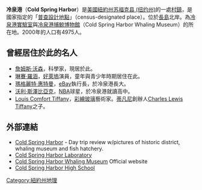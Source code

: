 {{Infobox Settlement
|official_name            = Cold Spring Harbor, New York
|settlement_type          = [[Census-designated_place|CDP]]
|nickname                 = 
|motto                    = 

<!-- Images -->
|image_skyline            = 
|imagesize                = 
|image_caption            = 
|image_flag               = 
|image_seal               = 

<!-- Maps -->
|pushpin_map            =New York
|pushpin_label_position = <!-- the position of the pushpin label: left, right, top, bottom, none -->
|pushpin_map_caption    =冷泉港在紐約州的位置
|pushpin_mapsize        =
|image_map                =
|mapsize                  =
|map_caption              =
|image_map1               = 
|mapsize1                 = 
|map_caption1             = 

<!-- Location -->
|subdivision_type         = [[國家列表|國家]]
|subdivision_name         = [[美國|美國]]
|subdivision_type1        = [[美國行政區劃|州]]
|subdivision_name1        = [[紐約州|紐約州]]
|subdivision_type2        = [[紐約州縣列表|縣]]
|subdivision_name2        = [[薩福克縣|薩福克縣]]
|government_footnotes     = 
|government_type          = 
|leader_title             = 
|leader_name              = 
|leader_title1            = 
|leader_name1             = 
|established_title        = 
|established_date         = 

<!-- Area -->
|area_footnotes           = 
|area_magnitude           = 
|area_total_km2           = 10.1
|area_land_km2            = 9.6
|area_water_km2           = 0.5
|area_total_sq_mi         = 3.9
|area_land_sq_mi          = 3.7
|area_water_sq_mi         = 0.2

<!-- Population -->
|population_as_of         = 2000年
|population_footnotes     = 
|population_total         = 4975
|population_density_km2   = 515.9
|population_density_sq_mi = 1336.3

<!-- General information -->
|timezone                 = [[北美東部時區|東部時間 (EST)]]
|utc_offset               = -5
|timezone_DST             = EDT
|utc_offset_DST           = -4
|elevation_footnotes      = 
|elevation_m              = 10
|elevation_ft             = 33
|latd = 40 |latm = 51 |lats = 48 |latNS = N
|longd = 73 |longm = 26 |longs = 35 |longEW = W

<!-- Area/postal codes & others -->
|postal_code_type         = [[ZIP編號|ZIP編號]]
|postal_code              = 11724
|area_code                = [[Area_code_631|631]]
|blank_name               = [[FIPS編號|FIPS編號]]
|blank_info               = 36-16958
|blank1_name              = [[GNIS|GNIS]] feature ID
|blank1_info              = 0947073
|website                  = 
|footnotes                = 
}}

'''冷泉港'''（'''Cold Spring Harbor'''）是[[美國|美國]][[紐約州|紐約州]][[苏福克县_(纽约州)|苏福克县 (纽约州)]]的一處[[村鎮|村鎮]]，是國家指定的「[[普查設計地點|普查設計地點]]」（census-designated place）。位於[[長島|長島]]北岸。為[[冷泉港實驗室|冷泉港實驗室]]與[[冷泉港捕鯨博物館|冷泉港捕鯨博物館]]（Cold Spring Harbor Whaling Museum）的所在地。2000年的人口有4975人。

== 曾經居住於此的名人 ==
* [[詹姆斯·沃森|詹姆斯·沃森]]，科學家，現居於此。
* [[琳賽·羅涵|琳賽·羅涵]]，[[好萊塢|好萊塢]]演員，童年與青少年時期居住在此。
* [[瑪格麗特·惠特曼|瑪格麗特·惠特曼]]，[[eBay|eBay]]執行長，於冷泉港長大。
* [[沃利·斯澤比亞克|沃利·斯澤比亞克]]，[[NBA|NBA]]球星，於冷泉港就讀高中。
* [[Louis_Comfort_Tiffany|Louis Comfort Tiffany]]，[[彩繪玻璃|彩繪玻璃]]藝術家。[[蒂凡尼|蒂凡尼]]創辦人[[Charles_Lewis_Tiffany|Charles Lewis Tiffany]]之子。

==外部連結== 
* [http://www.loving-long-island.com/cold-spring-harbor.html Cold Spring Harbor]{{Wayback|url=http://www.loving-long-island.com/cold-spring-harbor.html |date=20080102093759 }} - Day trip review w/pictures of historic district, whaling museum and fish hatchery.
* [http://www.cshl.edu Cold Spring Harbor Laboratory]{{Wayback|url=http://www.cshl.edu/ |date=20200926183246 }}
* [http://www.cshwhalingmuseum.org Cold Spring Harbor Whaling Museum]{{Wayback|url=http://www.cshwhalingmuseum.org/ |date=20200817093503 }} Official website
* [https://web.archive.org/web/20080118235505/http://www.csh.k12.ny.us/highschool/index.html Cold Spring Harbor High School]
{{Mapit-US-cityscale|40.863398|-73.443116}}

[[Category:紐約州地理|Category:紐約州地理]]